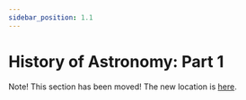 ```yaml
---
sidebar_position: 1.1
---
```




# History of Astronomy: Part 1

Note! This section has been moved!
The new location is [here](notes/Astronomy).
